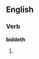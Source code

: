==English==

===Verb===
'''biddeth'''

# {{archaic third-person singular of|bid}}
{{count page|[[Wiktionary:Page count]]}}